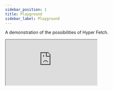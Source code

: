 ```yaml
---
sidebar_position: 1
title: Playground
sidebar_label: Playground
---
```


A demonstration of the possibilities of Hyper Fetch.

<iframe
  src="https://codesandbox.io/embed/hyper-fetch-playground-zszubv?codemirror=1&hidenavigation=1&view=preview&theme=dark"
  style={{ width: "100%", height: "600px", border: 0, borderRadius: "4px", overflow: "hidden" }}
  title="Hyper Fetch Playground"
  allow="accelerometer; ambient-light-sensor; camera; encrypted-media; geolocation; gyroscope; hid; microphone; midi; payment; usb; vr; xr-spatial-tracking"
  sandbox="allow-forms allow-modals allow-popups allow-presentation allow-same-origin allow-scripts"
/>

[![Edit Hyper Fetch Playground](https://codesandbox.io/static/img/play-codesandbox.svg)](https://codesandbox.io/s/hyper-fetch-playground-zszubv?autoresize=1&fontsize=14&hidenavigation=1&theme=dark)
